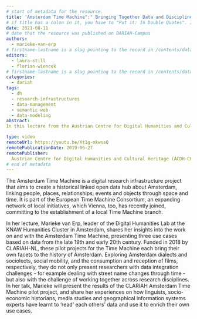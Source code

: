 ```yaml
---
# start of metadata for the resource.
title: 'Amsterdam Time Machine":" Bringing Together Data and Disciplines'
# if title has a colon in it, you have to "Put it: In Double Quotes". If it also includes a quote, "You Can:'nest them'"
date: 2021-08-11
# date that the resource was published on DARIAH-Campus
authors:
  - marieke-van-erp
# firstname-lastname is a slug pointing to the record in /contents/data/person.yaml
editors:
  - laura-still
  - florian-wiencek
# firstname-lastname is a slug pointing to the record in /contents/data/person.yaml. Editors are optional.
categories:
  - dariah
tags:
  - dh
  - research-infrastructures
  - data-management
  - semantic-web
  - data-modeling
abstract:
In this lecture from the Austrian Centre for Digital Humanities and Cultural Heritage (ADCH-CH), Marieke van Erp shares her experiences working on the CLARIAH-funded project Amsterdam Time Machine. The project's aim is linking geographical, linguistic and media-specific data about Amsterdam together through space and time by applying linked open data methodology. In this talk, van Erp expands on the challenges of this project and working interdisciplinarily. 

type: video
remoteUrl: https://youtu.be/Xt1g-mkwssQ
remotePublicationDate: 2019-06-27
remotePublisher:
  Austrian Centre for Digital Humanities and Cultural Heritage (ACDH-CH)
# end of metadata
---
```


The Amsterdam Time Machine is a digital research infrastructure project that aims to create a historical linked open data hub about Amsterdam, linking people, places, relationships, events and objects through space and time. It is part of the European Time Machine Consortium, an expanding network of local initiatives, which Vienna, too, has recently joined, committing to the establishment of a local Time Machine branch.

In her lecture, Marieke van Erp, leader of the Digital Humanities Lab at the KNAW Humanities Cluster in Amsterdam, shares her insights into the work on and with the Amsterdam Time Machine, presenting three use cases based on data from the late 19th and early 20th century. Funded in 2018 by CLARIAH-NL, these pilot projects for the Time Machine each bring their own facets to the history of Amsterdam. Exploring Amsterdam dialects and sociolects, social mobility, and the consumption and reception of films, respectively, they do not only present researchers with data integration challenges - for example dealing with street name changes through time - but also with the challenge of working together across research disciplines. In her talk, Marieke will present the results of the CLARIAH Amsterdam Time Machine pilot project, and share her experiences on how linguists, socio-economic historians, media studies and geographical information systems experts have learnt to ‘read’ each others’ data and use it to enrich their own use cases.
<VideoCard
  title="Click to view"
  subtitle="ACDH-CH Lecture 5.2 – Marieke van Erp – Amsterdam Time Machine: Bringing Together Data and Disciplines"
  id="Xt1g-mkwssQ"
  image="images/acdh-ch-video.png"
/>
